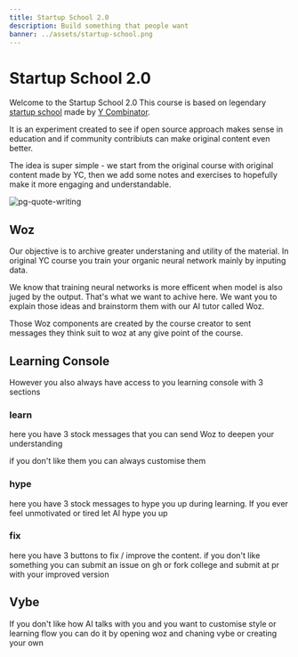 ```yaml
---
title: Startup School 2.0
description: Build something that people want 
banner: ../assets/startup-school.png
---
```



# Startup School 2.0
    
Welcome to the Startup School 2.0
This course is based on legendary [startup school](https://startupschool.com/) made by [Y Combinator](https://www.ycombinator.com/).

It is an experiment created to see if open source approach makes sense in education and if community contribiuts can make original content even better.

The idea is super simple - we start from the original course with original content made by YC, then we add some notes and exercises to hopefully make it more engaging and understandable. 

![pg-quote-writing](../../assets/startup-school-2.0/pg-quote-writing.png)


## Woz 

Our objective is to archive greater understaning and utility of the material. In original YC course you train your organic neural network mainly by inputing data. 

We know that training neural networks is more efficent when model is also juged by the output. That's what we want to achive here. We want you to explain those ideas and brainstorm them with our AI tutor called Woz.


<Woz
title='Try Woz'
description='See how Woz works'
prompt='Hi Woz! Introduce yourself and greet user! tell him who you are and why interactive learning with AI where you have to explain freshly learned ideas in your own words is so awesome.'
/>

Those Woz components are created by the course creator to sent messages they think suit to woz at any give point of the course.

## Learning Console

However you also always have access to you learning console with 3 sections 

### learn 
here you have 3 stock messages that you can send Woz to deepen your understanding 

if you don't like them you can always customise them 

### hype 
here you have 3 stock messages to hype you up during learning. If you ever feel unmotivated or tired let AI hype you up

### fix 
here you have 3 buttons to fix / improve the content. if you don't like something you can submit an issue on gh or fork college and submit at pr with your improved version 


## Vybe

If you don't like how AI talks with you and you want to customise style or learning flow you can do it by opening woz and chaning vybe or creating your own